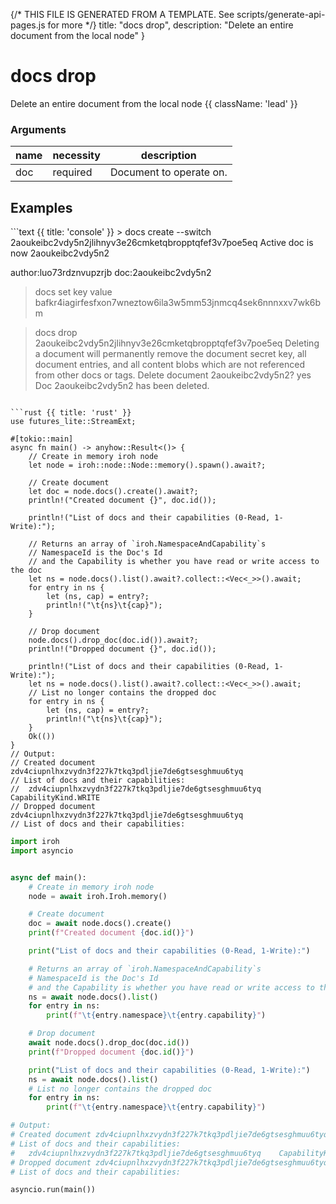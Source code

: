 {/* THIS FILE IS GENERATED FROM A TEMPLATE. See scripts/generate-api-pages.js for more */}
    title: "docs drop",
    description: "Delete an entire document from the local node"
}

<div className='not-prose mb-5'>
    <Breadcrumbs pages={[
        { name: 'API', href: '/docs/api', current: false },
        { name: 'docs drop', href: '/docs/api/docs-drop', current: true },
    ]} />
</div>

# docs drop

Delete an entire document from the local node {{ className: 'lead' }}


### Arguments

| name | necessity | description |
| ---- | --------- | ----------- |
| doc  | required | Document to operate on. |



## Examples

<CodeGroup title="docs drop">
```text {{ title: 'console' }}
> docs create --switch
2aoukeibc2vdy5n2jlihnyv3e26cmketqbropptqfef3v7poe5eq
Active doc is now 2aoukeibc2vdy5n2

author:luo73rdznvupzrjb doc:2aoukeibc2vdy5n2
> docs set key value
bafkr4iagirfesfxon7wneztow6ila3w5mm53jnmcq4sek6nnnxxv7wk6bm

> docs drop 2aoukeibc2vdy5n2jlihnyv3e26cmketqbropptqfef3v7poe5eq
Deleting a document will permanently remove the document secret key, all document entries,
and all content blobs which are not referenced from other docs or tags.
Delete document 2aoukeibc2vdy5n2? yes
Doc 2aoukeibc2vdy5n2 has been deleted.
```

```rust {{ title: 'rust' }}
use futures_lite::StreamExt;

#[tokio::main]
async fn main() -> anyhow::Result<()> {
    // Create in memory iroh node
    let node = iroh::node::Node::memory().spawn().await?;

    // Create document
    let doc = node.docs().create().await?;
    println!("Created document {}", doc.id());

    println!("List of docs and their capabilities (0-Read, 1-Write):");

    // Returns an array of `iroh.NamespaceAndCapability`s
    // NamespaceId is the Doc's Id
    // and the Capability is whether you have read or write access to the doc
    let ns = node.docs().list().await?.collect::<Vec<_>>().await;
    for entry in ns {
        let (ns, cap) = entry?;
        println!("\t{ns}\t{cap}");
    }

    // Drop document
    node.docs().drop_doc(doc.id()).await?;
    println!("Dropped document {}", doc.id());

    println!("List of docs and their capabilities (0-Read, 1-Write):");
    let ns = node.docs().list().await?.collect::<Vec<_>>().await;
    // List no longer contains the dropped doc
    for entry in ns {
        let (ns, cap) = entry?;
        println!("\t{ns}\t{cap}");
    }
    Ok(())
}
// Output:
// Created document zdv4ciupnlhxzvydn3f227k7tkq3pdljie7de6gtsesghmuu6tyq
// List of docs and their capabilities:
// 	zdv4ciupnlhxzvydn3f227k7tkq3pdljie7de6gtsesghmuu6tyq	CapabilityKind.WRITE
// Dropped document zdv4ciupnlhxzvydn3f227k7tkq3pdljie7de6gtsesghmuu6tyq
// List of docs and their capabilities:

```



```python {{ title: 'python' }}
import iroh
import asyncio


async def main():
    # Create in memory iroh node
    node = await iroh.Iroh.memory()

    # Create document
    doc = await node.docs().create()
    print(f"Created document {doc.id()}")

    print("List of docs and their capabilities (0-Read, 1-Write):")

    # Returns an array of `iroh.NamespaceAndCapability`s
    # NamespaceId is the Doc's Id
    # and the Capability is whether you have read or write access to the doc
    ns = await node.docs().list()
    for entry in ns:
        print(f"\t{entry.namespace}\t{entry.capability}")

    # Drop document
    await node.docs().drop_doc(doc.id())
    print(f"Dropped document {doc.id()}")

    print("List of docs and their capabilities (0-Read, 1-Write):")
    ns = await node.docs().list()
    # List no longer contains the dropped doc
    for entry in ns:
        print(f"\t{entry.namespace}\t{entry.capability}")

# Output:
# Created document zdv4ciupnlhxzvydn3f227k7tkq3pdljie7de6gtsesghmuu6tyq
# List of docs and their capabilities:
# 	zdv4ciupnlhxzvydn3f227k7tkq3pdljie7de6gtsesghmuu6tyq	CapabilityKind.WRITE
# Dropped document zdv4ciupnlhxzvydn3f227k7tkq3pdljie7de6gtsesghmuu6tyq
# List of docs and their capabilities:

asyncio.run(main())

```


</CodeGroup>
